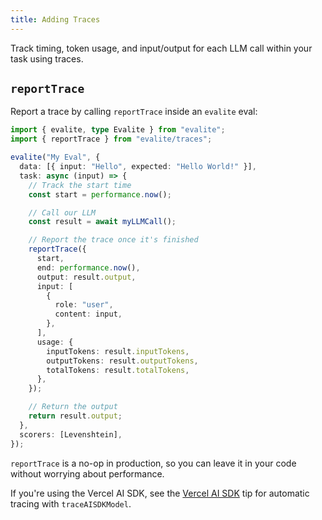 ```yaml
---
title: Adding Traces
---
```



Track timing, token usage, and input/output for each LLM call within your task using traces.

## `reportTrace`

Report a trace by calling `reportTrace` inside an `evalite` eval:

```ts
import { evalite, type Evalite } from "evalite";
import { reportTrace } from "evalite/traces";

evalite("My Eval", {
  data: [{ input: "Hello", expected: "Hello World!" }],
  task: async (input) => {
    // Track the start time
    const start = performance.now();

    // Call our LLM
    const result = await myLLMCall();

    // Report the trace once it's finished
    reportTrace({
      start,
      end: performance.now(),
      output: result.output,
      input: [
        {
          role: "user",
          content: input,
        },
      ],
      usage: {
        inputTokens: result.inputTokens,
        outputTokens: result.outputTokens,
        totalTokens: result.totalTokens,
      },
    });

    // Return the output
    return result.output;
  },
  scorers: [Levenshtein],
});
```

<Aside>

`reportTrace` is a no-op in production, so you can leave it in your code without worrying about performance.

</Aside>

If you're using the Vercel AI SDK, see the [Vercel AI SDK](/tips/vercel-ai-sdk) tip for automatic tracing with `traceAISDKModel`.

